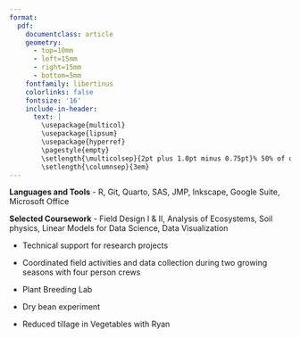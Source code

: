 ```yaml
---
format: 
  pdf: 
    documentclass: article
    geometry:
      - top=10mm
      - left=15mm
      - right=15mm
      - bottom=5mm
    fontfamily: libertinus
    colorlinks: false
    fontsize: '16'
    include-in-header: 
      text: |
        \usepackage{multicol}
        \usepackage{lipsum}
        \usepackage{hyperref}
        \pagestyle{empty}
        \setlength{\multicolsep}{2pt plus 1.0pt minus 0.75pt}% 50% of original values
        \setlength{\columnsep}{3em}
---
```

<!-- TITLE -->
\begin{huge}
  \begin{center}
    {\bf JESSE PUKA-BEALS}
  \end{center}
\end{huge}

<!-- Address -->
<!-- \vspace{-24pt} -->
<!-- \begin{center} -->
<!-- \begin{small} -->
<!-- 845 Orange Ave W. St Paul MN -->
<!-- \end{small} -->
<!-- \end{center} -->
<!-- \vspace{-24pt} -->

<!-- CONTACT INFO -->

\begin{center}jpukabeals@gmail.com ∙ 
\href{https://twitter.com/PukaBeals}{Twitter} ∙ 
\href{https://github.com/jpukabeals}{Github} ∙ \href{https://orcid.org/my-orcid?orcid=0000-0003-1829-5954}{ORCiD}
\end{center}

<!-- \vspace{15pt} -->

<!-- EDUCATION: 1ST BULLET -->
<!-- NDSU -->

\begin{large}
  {\bf EDUCATION}
  \vspace{3pt}
  \hrule
  \begin{multicols}{2}
    \begin{flushleft}{\bf North Dakota State University}\end{flushleft}
    \begin{flushright}Fargo, ND\end{flushright}
  \end{multicols}
  \vspace{-0.17cm}
  \begin{multicols}{2}
    \begin{flushleft}Master of Science: Plant Sciences\end{flushleft}
  \end{multicols}
  \vspace{-0.25cm}
  \textit{\href{https://www.proquest.com/docview/2412120287?pq-origsite=gscholar&fromopenview=true}{Thesis:} Combining Cover crops, Strip Tillage, and Novel Mulches to Manage Weeds in Vegetable Cropping Systems}
\end{large}

<!-- \vspace{0.2cm} -->
\vspace{8pt}

<!-- EDUCATION: 2ND BULLET -->
<!-- Cornell -->
\begin{large}
  \begin{multicols}{2}
    \begin{flushleft}{\bf Cornell University}\end{flushleft}
    \begin{flushright}Ithaca, NY\end{flushright}
  \end{multicols}
  \vspace{-0.17cm}
  \begin{multicols}{2}
    \begin{flushleft}Bachelor of Science: Agricultural Sciences\end{flushleft}
  \end{multicols}
  \vspace{-0.25cm}
  \textit{\href{https://cals.cornell.edu/school-integrative-plant-science/school-sections/horticulture-section/research/toward-sustainability-foundation-grants}{Capstone: } Cultivation in dry beans for weed control with small-tractors}
\end{large}

<!-- \vspace{3pt} -->

<!-- SKILLS -->
\begin{large}{\bf SKILLS}
  \vspace{3pt}
  \hrule
\end{large}

<!-- \vspace{-0.16cm} -->

**Languages and Tools** - R, Git, Quarto, SAS, JMP, Inkscape, Google Suite, Microsoft Office

**Selected Coursework** - Field Design I & II, Analysis of Ecosystems, Soil physics, Linear Models for Data Science, Data Visualization

<!-- EXPERIENCE : 1ST BULLET-->
<!-- UMN -->
\begin{large}{\bf EXPERIENCE}
  \vspace{3pt}
  \hrule
  \begin{multicols}{2}
    \begin{flushleft}{\bf University of Minnesota}\end{flushleft}
    \begin{flushright}St Paul, MN\end{flushright}
  \end{multicols}
  \vspace{-0.17cm}
  \begin{multicols}{2}
    \begin{flushleft}\textit{Researcher 4}\end{flushleft}
    \begin{flushright}May 2022-Present\end{flushright}
    \end{multicols}
  \vspace{-0.16cm}
  \begin{multicols}{2}
  \begin{flushleft}
  \textit{Researcher 3}
  \end{flushleft}
  \begin{flushright}
  Aug 2020-May 2022
  \end{flushright}
\end{multicols}
\end{large}

<!-- \vspace{-0.16cm} -->

* Technical support for research projects

\vspace{7pt}

<!-- EXPERIENCE : 2ND BULLET -->
<!-- NDSU -->
\begin{large}
  \begin{multicols}{2}
    \begin{flushleft}
      {\bf North Dakota State University}
    \end{flushleft}
    \begin{flushright}
      Fargo, ND
    \end{flushright}
  \end{multicols}


  \begin{multicols}{2}
    \begin{flushleft}
      \textit{Graduate Research Assistant}
    \end{flushleft}
    \begin{flushright}
      May 2018-Jul 2020
    \end{flushright}
  \end{multicols}
\end{large}


* Coordinated field activities and data collection during two growing seasons with four person crews


<!-- EXPERIENCE : 3RD BULLET -->
<!-- Cornell -->

\begin{large}
  \begin{multicols}{2}
    \begin{flushleft}
      {\bf Cornell University}
    \end{flushleft}
    \begin{flushright}
      Ithaca, NY
    \end{flushright}
  \end{multicols}
  

  \begin{multicols}{2}
    \begin{flushleft}
      \textit{Research Technician III}
    \end{flushleft}
    \begin{flushright}
      Feb 2018-Mar 2018
    \end{flushright}
  \end{multicols}
\end{large}

* Plant Breeding Lab

\begin{large}
  \begin{multicols}{2}
    \begin{flushleft}
      \textit{Principal Investigator}
    \end{flushleft}
    \begin{flushright}
      Feb 2017-Oct 2018
    \end{flushright}
  \end{multicols}
\end{large}

* Dry bean experiment

\begin{large}
  \begin{multicols}{2}
    \begin{flushleft}
      \textit{Research Assistant}
    \end{flushleft}
    \begin{flushright}
      Feb 2017-Oct 2017
    \end{flushright}
  \end{multicols}
\end{large}

* Reduced tillage in Vegetables with Ryan

<!-- PERSONAL PROJECTS : 1ST BULLET -->
\begin{large}
  {\bf PERSONAL PORTFOLIO PROJECTS}
  \vspace{3pt}
  \hrule
  
  \begin{multicols}{2}
    \begin{flushleft}
    \end{flushleft}
    \begin{flushright}
    \end{flushright}
  \end{multicols}
\end{large}

